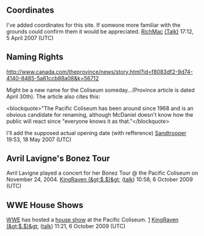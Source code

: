 <article id="4188213" title=Talk:Pacific Coliseum>
	<talkpage id="4188213" title="Talk:Pacific Coliseum">
{{WikiProjectBannerShell|1=
{{ice hockey|class=C|van=yes}}
{{WikiProject Figure Skating|class=C}}
{{WikiProject Canada|class=C|music=yes|bc=yes|sport=yes|vancouver=yes|importance=Low}}
{{Sports facilities|class=}}
{{WikiProject Olympics|class=C|auto=inherit|importance=}}
}}

== Coordinates ==

I've added coordinates for this site. If someone more familiar with the grounds could confirm them it would be appreciated. [[user:RichMac|RichMac]] [[User_talk:RichMac|(Talk)]] 17:12, 5 April 2007 (UTC)

== Naming Rights ==

http://www.canada.com/theprovince/news/story.html?id=f8083df2-9d74-4140-8485-5a61ccb88a08&amp;k=56712

Might be a new name for the Coliseum someday...(Province article is dated April 30th). The article also cites this: 

&lt;blockquote&gt;&quot;The Pacific Coliseum has been around since 1968 and is an obvious candidate for renaming, although McDaniel doesn't know how the public will react since &quot;everyone knows it as that.&quot;&lt;/blockquote&gt;

I'll add the supposed actual opening date (with refference)
[[User:Sandtrooper|Sandtrooper]] 19:53, 18 May 2007 (UTC)

== Avril Lavigne's Bonez Tour ==

Avril Lavigne played a concert for her Bonez Tour @ the Pacific Coliseum on November 24, 2004. [[User:KingRaven44|KingRaven (&amp;gt;$.$)&amp;gt;]] ([[User talk:KingRaven44|talk]]) 10:58, 6 October 2009 (UTC)

== WWE House Shows ==

[[World Wrestling Entertainment|WWE]] has hosted a [[house show]] at the Pacific Coliseum. [http://www.rajah.com/base/node/7305] [[User:KingRaven44|KingRaven (&amp;gt;$.$)&amp;gt;]] ([[User talk:KingRaven44|talk]]) 11:21, 6 October 2009 (UTC)
	</talkpage>
</article>